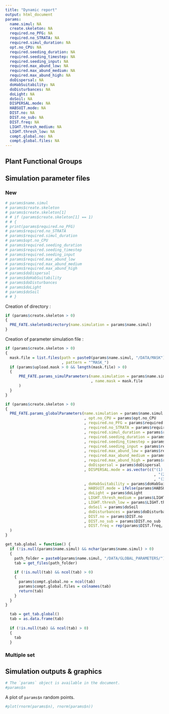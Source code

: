```yaml
---
title: "Dynamic report"
output: html_document
params:
  name.simul: NA
  create.skeleton: NA
  required.no_PFG: NA
  required.no_STRATA: NA
  required.simul_duration: NA
  opt.no_CPU: NA
  required.seeding_duration: NA
  required.seeding_timestep: NA
  required.seeding_input: NA
  required.max_abund_low: NA
  required.max_abund_medium: NA
  required.max_abund_high: NA
  doDispersal: NA
  doHabSuitability: NA
  doDisturbances: NA
  doLight: NA
  doSoil: NA
  DISPERSAL.mode: NA
  HABSUIT.mode: NA
  DIST.no: NA
  DIST.no_sub: NA
  DIST.freq: NA
  LIGHT.thresh_medium: NA
  LIGHT.thresh_low: NA
  compt.global.no: NA
  compt.global.files: NA
---
```


## Plant Functional Groups

## Simulation parameter files

### New

```r
# params$name.simul
# params$create.skeleton
# params$create.skeleton[1]
# # if (params$create.skeleton[1] == 1)
# # {
# print(params$required.no_PFG)
# params$required.no_STRATA
# params$required.simul_duration
# params$opt.no_CPU
# params$required.seeding_duration
# params$required.seeding_timestep
# params$required.seeding_input
# params$required.max_abund_low
# params$required.max_abund_medium
# params$required.max_abund_high
# params$doDispersal
# params$doHabSuitability
# params$doDisturbances
# params$doLight
# params$doSoil
# # }
```


Creation of directory :

```r
if (params$create.skeleton > 0)
{
  PRE_FATE.skeletonDirectory(name.simulation = params$name.simul)
}
```

Creation of parameter simulation file :
```r
if (params$create.skeleton > 0)
{
  mask.file = list.files(path = paste0(params$name.simul, "/DATA/MASK")
                         , pattern = "^MASK_")
  if (params$upload.mask > 0 && length(mask.file) > 0)
  {
      PRE_FATE.params_simulParameters(name.simulation = params$name.simul
                                      , name.mask = mask.file
      )
  }
}
```

```r
if (params$create.skeleton > 0)
{
  PRE_FATE.params_globalParameters(name.simulation = params$name.simul
                                   , opt.no_CPU = params$opt.no_CPU
                                   , required.no_PFG = params$required.no_PFG
                                   , required.no_STRATA = params$required.no_STRATA
                                   , required.simul_duration = params$required.simul_duration
                                   , required.seeding_duration = params$required.seeding_duration
                                   , required.seeding_timestep = params$required.seeding_timestep
                                   , required.seeding_input = params$required.seeding_input
                                   , required.max_abund_low = params$required.max_abund_low
                                   , required.max_abund_medium = params$required.max_abund_medium
                                   , required.max_abund_high = params$required.max_abund_high
                                   , doDispersal = params$doDispersal
                                   , DISPERSAL.mode = as.vector(c("(1) uniform kernel" = 1
                                                                  , "(2) exponential kernel" = 2
                                                                  , "(3) exponential kernel with probability" = 3)[params$DISPERSAL.mode])
                                   , doHabSuitability = params$doHabSuitability
                                   , HABSUIT.mode = ifelse(params$HABSUIT.mode == "(1) random", 1, 2)
                                   , doLight = params$doLight
                                   , LIGHT.thresh_medium = params$LIGHT.thresh_medium
                                   , LIGHT.thresh_low = params$LIGHT.thresh_low
                                   , doSoil = params$doSoil
                                   , doDisturbances = params$doDisturbances
                                   , DIST.no = params$DIST.no
                                   , DIST.no_sub = params$DIST.no_sub
                                   , DIST.freq = rep(params$DIST.freq, params$DIST.no)
  )
}
```

```r
get_tab.global = function() {
  if (!is.null(params$name.simul) && nchar(params$name.simul) > 0)
  {
    path_folder = paste0(params$name.simul, "/DATA/GLOBAL_PARAMETERS/")
    tab = get_files(path_folder)
    
    if (!is.null(tab) && ncol(tab) > 0)
    {
      params$compt.global.no = ncol(tab)
      params$compt.global.files = colnames(tab)
      return(tab)
    }
  }
}
```

```r
  tab = get_tab.global()
  tab = as.data.frame(tab)
  
  if (!is.null(tab) && ncol(tab) > 0)
  {
    tab
  }
```

### Multiple set

## Simulation outputs & graphics


```r
# The `params` object is available in the document.
#params$n
```

A plot of `params$n` random points.

```r
#plot(rnorm(params$n), rnorm(params$n))
```